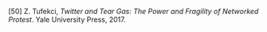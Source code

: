 \[50\]		Z. Tufekci, *Twitter and Tear Gas: The Power and Fragility of Networked Protest*. Yale University Press, 2017\.